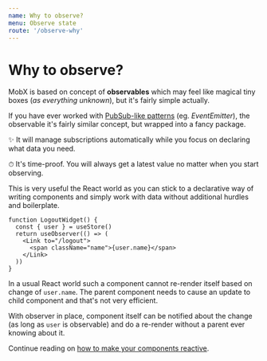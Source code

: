 ```yaml
---
name: Why to observe?
menu: Observe state
route: '/observe-why'
---
```


# Why to observe?

MobX is based on concept of **observables** which may feel like magical tiny boxes (_as everything unknown_), but it's fairly simple actually.

If you have ever worked with [PubSub-like patterns](https://en.wikipedia.org/wiki/Publish%E2%80%93subscribe_pattern) (eg. _EventEmitter_), the observable it's fairly similar concept, but wrapped into a fancy package.

✨ It will manage subscriptions automatically while you focus on declaring what data you need.

⏱ It's time-proof. You will always get a latest value no matter when you start observing.

<p>
  This is very useful the React world as you can stick to a declarative way of
  writing components and simply work with data without additional hurdles and
  boilerplate.
</p>

```tsx
function LogoutWidget() {
  const { user } = useStore()
  return useObserver(() => (
    <Link to="/logout">
      <span className="name">{user.name}</span>
    </Link>
  ))
}
```

In a usual React world such a component cannot re-render itself based on change of `user.name`. The parent component needs to cause an update to child component and that's not very efficient.

With observer in place, component itself can be notified about the change (as long as `user` is observable) and do a re-render without a parent ever knowing about it.

Continue reading on [how to make your components reactive](/observe-how).
